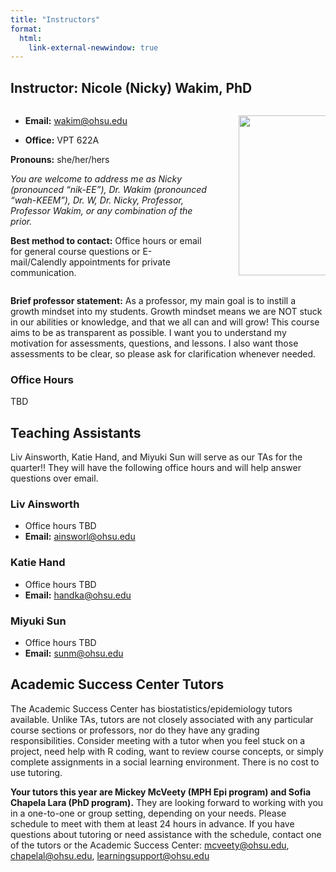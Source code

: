 ```yaml
---
title: "Instructors"
format: 
  html:
    link-external-newwindow: true
---
```


## Instructor: Nicole (Nicky) Wakim, PhD

::: columns
::: {.column width="68%"}
-   **Email:** [wakim\@ohsu.edu](mailto:wakim@ohsu.edu)

-   **Office:** VPT 622A

**Pronouns:** she/her/hers

*You are welcome to address me as Nicky (pronounced "nik-EE"), Dr. Wakim
(pronounced "wah-KEEM"), Dr. W, Dr. Nicky, Professor, Professor Wakim,
or any combination of the prior.*

**Best method to contact:** Office hours or email for general course
questions or E-mail/Calendly appointments for private communication.
:::

::: {.column width="2%"}
:::

::: {.column width="30%"}
![](images/N_Wakim.jpg){fig-align="right" width="256"}
:::
:::

**Brief professor statement:** As a professor, my main goal is to
instill a growth mindset into my students. Growth mindset means we are
NOT stuck in our abilities or knowledge, and that we all can and will
grow! This course aims to be as transparent as possible. I want you to
understand my motivation for assessments, questions, and lessons. I also
want those assessments to be clear, so please ask for clarification
whenever needed.

### Office Hours

TBD

## Teaching Assistants

Liv Ainsworth, Katie Hand, and Miyuki Sun will serve as our TAs for the quarter!! They will have the following office hours and will help answer questions over email.

### Liv Ainsworth

- Office hours TBD
- **Email:** [ainsworl@ohsu.edu](mailto:ainsworl@ohsu.edu)

### Katie Hand

- Office hours TBD
- **Email:** [handka@ohsu.edu](mailto:handka@ohsu.edu)

### Miyuki Sun

- Office hours TBD
- **Email:** [sunm@ohsu.edu](mailto:sunm@ohsu.edu)

## Academic Success Center Tutors

The Academic Success Center has biostatistics/epidemiology tutors available. Unlike TAs, tutors are not closely associated with any particular course sections or professors, nor do they have any grading responsibilities. Consider meeting with a tutor when you feel stuck on a project, need help with R coding, want to review course concepts, or simply complete assignments in a social learning environment. There is no cost to use tutoring. 
 
**Your tutors this year are Mickey McVeety (MPH Epi program) and Sofia Chapela Lara (PhD program).** They are looking forward to working with you in a one-to-one or group setting, depending on your needs. Please schedule to meet with them at least 24 hours in advance. If you have questions about tutoring or need assistance with the schedule, contact one of the tutors or the Academic Success Center:  <mcveety@ohsu.edu>, <chapelal@ohsu.edu>, <learningsupport@ohsu.edu>
